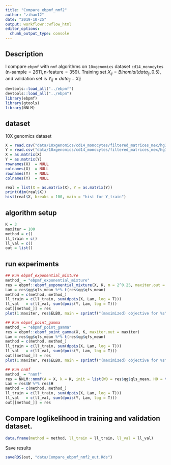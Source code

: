 ```yaml
---
title: "Compare_ebpmf_nmf2"
author: "zihao12"
date: "2019-10-25"
output: workflowr::wflow_html
editor_options:
  chunk_output_type: console
---
```


## Description
I compare `ebpmf` with `nmf` algorithms on `10xgenomics` dataset `cd14_monocytes` ($\text{n-sample} = 2611, \text{n-feature} = 359$). Training set $X_{ij} = Binomial(data_{ij}, 0.5)$, and validation set is $Y_{ij} = data_{ij} - X{ij}$

```r
devtools::load_all("../ebpmf")
devtools::load_all("../ebpm")
library(ebpmf)
library(gtools)
library(NNLM)
```

## dataset
10X genomics  dataset
```r
X = read.csv("data/10xgenomics/cd14_monocytes/filtered_matrices_mex/hg19/Y.csv")
Y = read.csv("data/10xgenomics/cd14_monocytes/filtered_matrices_mex/hg19/Yhat.csv")
X = as.matrix(X)
Y = as.matrix(Y)
rownames(X)  = NULL
colnames(X)  = NULL
rownames(Y)  = NULL
colnames(Y)  = NULL

real = list(X = as.matrix(X), Y = as.matrix(Y))
print(dim(real$X))
hist(real$X, breaks = 100, main = "hist for Y_train")
```

## algorithm setup
```r
K = 3
maxiter = 100
method = c()
ll_train = c()
ll_val = c()
out = list()
```


## run experiments
```r
## Run ebpmf_exponential_mixture
method_ = "ebpmf_exponential_mixture"
res = ebpmf::ebpmf_exponential_mixture(X, K, m = 2^0.25, maxiter.out = maxiter)
Lam = res$qg$qls_mean %*% t(res$qg$qfs_mean)
method = c(method, method_)
ll_train = c(ll_train, sum(dpois(X, Lam, log = T)))
ll_val   = c(ll_val, sum(dpois(Y, Lam, log = T)))
out[[method_]] = res
plot(1:maxiter, res$ELBO, main = sprintf("(maximized) objective for %s", method_), xlab = "iter", ylab = "ELBO")

## Run ebpmf_point_gamma
method_ = "ebpmf_point_gamma"
res = ebpmf::ebpmf_point_gamma(X, K, maxiter.out = maxiter)
Lam = res$qg$qls_mean %*% t(res$qg$qfs_mean)
method = c(method, method_)
ll_train = c(ll_train, sum(dpois(X, Lam, log = T)))
ll_val   = c(ll_val, sum(dpois(Y, Lam, log = T)))
out[[method_]] = res
plot(1:maxiter, res$ELBO, main = sprintf("(maximized) objective for %s", method_), xlab = "iter", ylab = "ELBO")

## Run nnmf
method_ = "nnmf"
res = NNLM::nnmf(A = X, k = K, init = list(W0 = res$qg$qls_mean, H0 = t(res$qg$qfs_mean)), loss = "mkl", method = "lee", max.iter = maxiter)
Lam = res$W %*% res$H
method = c(method, method_)
ll_train = c(ll_train, sum(dpois(X, Lam, log = T)))
ll_val   = c(ll_val, sum(dpois(Y, Lam, log = T)))
out[[method_]] = res
```

## Compare loglikelihood in training and validation dataset.
```r
data.frame(method = method, ll_train = ll_train, ll_val = ll_val)
```

Save results
```r
saveRDS(out, "data/Compare_ebpmf_nmf2_out.Rds")
```


